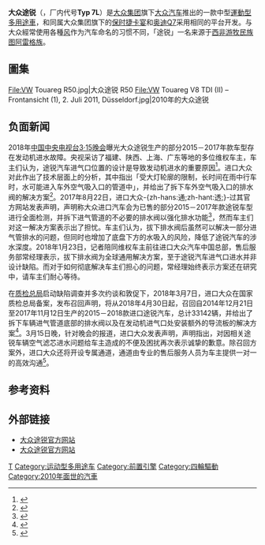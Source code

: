 {{NoteTA
|1=zh-tw:福斯;zh-cn:大众;
|2=zh-tw:Touareg;zh-cn:途锐;
|3=zh-tw:Cayenne;zh-cn:卡宴;
}}
{{Expand language|en|de|time=2020-12-08T14:19:59+00:00}}
{{Infobox Automobile
|image        = File:2018 Volkswagen Touareg V6 R-Line TDi Automatic 3.0 Front.jpg
|name         = 大众途锐<br/>{{lang|en|Volkswagen Touareg}}
|parent_company=[[大众集团|大众集团]]
|manufacturer = [[File:Volkswagen_logo_2019.svg|18px]] [[大众汽车|大众汽车]]
|production   = 2002年至今
|assembly     ={{SVK}}[[布拉提斯拉瓦|布拉提斯拉瓦]]
|class        = 中级SUV
|layout       = [[前置四驱|前置四驱]]
|platform     = [[大众集团7L平台|大众集团7L平台]]
|related      = [[保时捷卡宴|保时捷卡宴]]<br />[[奥迪Q7|奥迪Q7]]<br />[[雪鐵龍DS_6_WR|雪鐵龍DS 6 WR]]<br />[[标致3008|标致3008]]
}}

'''大众途锐'''（{{lang|en|'''Volkswagen Touareg'''}}，厂内代号'''Typ 7L'''）是[[大众集团|大众集团]]旗下[[大众汽车|大众汽车]]推出的一款中型[[運動型多用途車|運動型多用途車]]，和同属大众集团旗下的[[保时捷卡宴|保时捷卡宴]]和[[奥迪Q7|奥迪Q7]]采用相同的平台开发。与大众經常使用各種[[风|风]]作为汽车命名的习惯不同，「途锐」一名来源于[[西非|西非]][[游牧民族|游牧民族]][[图阿雷格族|图阿雷格族]]。

== 圖集 ==
<gallery>
File:VW Touareg R50.jpg|大众途锐 R50
File:VW Touareg V8 TDI (II) – Frontansicht (1), 2. Juli 2011, Düsseldorf.jpg|2010年的大众途锐
</gallery>

== 负面新闻 ==
2018年[[中国中央电视台3·15晚会|中国中央电视台3·15晚会]]曝光大众途锐生产的部分2015－2017年款车型存在发动机进水故障。央视采访了福建、陕西、上海、广东等地的多位维权车主，车主们认为，途锐汽车进气口位置的设计是导致发动机进水的重要原因<ref>{{Cite web|url=https://www.thepaper.cn/newsDetail_forward_2030329|title=央视315晚会曝光第一弹，大众途锐被曝光发动机进水问题|website=澎湃新闻|date=2018-03-15|accessdate=2018-05-08|deadurl=no|archiveurl=https://web.archive.org/web/20180321184801/https://www.thepaper.cn/newsDetail_forward_2030329|archivedate=2018-03-21}}</ref>。进口大众对此作出了技术层面上的分析，其中指出「受大灯轮廓的限制，长时间在雨中行车时，水可能进入车外空气吸入口的管道中」，并给出了拆下车外空气吸入口的排水阀的解决方案<ref>{{Cite news|url=http://epaper.ynet.com/html/2018-03/16/content_281674.htm|title=大众途锐怕淋雨 发动机频频熄火|publisher=北京青年报|date=2018-03-16|accessdate=2018-05-08|deadurl=no|archiveurl=https://web.archive.org/web/20180316010552/http://epaper.ynet.com/html/2018-03/16/content_281674.htm|archivedate=2018-03-16}}</ref>。2017年8月22日，进口大众-{zh-hans:通;zh-hant:透;}-过其官方网站发表声明，声明称大众进口汽车会为已售的部分2015－2017年款途锐车型进行全面检测，并拆下进气管道的不必要的排水阀以强化排水功能<ref>{{Cite web|url=http://vwimport.cn/Service_Notice/NoticeDetail?type=news&page=1&id=15159333703657824|title=针对途锐车主反映的车辆空气滤芯进水问题的声明|website=大众进口汽车|date=2017-08-22|accessdate=2018-05-08|deadurl=no|archiveurl=https://web.archive.org/web/20180508170054/http://vwimport.cn/Service_Notice/NoticeDetail?type=news&page=1&id=15159333703657824|archivedate=2018-05-08}}</ref>，然而车主们对这一解决方案表示出了担忧。车主们认为，拔下排水阀后虽然可以解决一部分进气管排水的问题，但同时也增加了底盘下方的水吸入的风险，降低了途锐汽车的涉水深度。2018年1月23日，记者陪同维权车主前往进口大众汽车中国总部，售后服务部常经理表示，拔下排水阀为全球通用解决方案，至于途锐汽车进气口进水并非设计缺陷。而对于如何彻底解决车主们担心的问题，常经理始终表示方案还在研究中，请车主们耐心等待。

在[[中华人民共和国国家质量监督检验检疫总局|质检总局]]启动缺陷调查并多次约谈和敦促下，2018年3月7日，进口大众在国家质检总局备案，发布召回声明，将从2018年4月30日起，召回自2014年12月21日至2017年11月12日生产的2015－2018款进口途锐汽车，总计33142辆，并给出了拆下车辆进气管道底部的排水阀以及在发动机进气口处安装额外的导流板的解决方案<ref>{{Cite web|url=http://vwimport.cn/Service_Recall/RecallDetail?type=news&page=1&id=1|title=大众汽车（中国）销售有限公司召回部分进口途锐汽车|website=大众进口汽车|date=2018-03-07|accessdate=2018-05-08|deadurl=no|archiveurl=https://web.archive.org/web/20180508170054/http://vwimport.cn/Service_Recall/RecallDetail?type=news&page=1&id=1|archivedate=2018-05-08}}</ref>。3月15日晚，针对晚会的报道，进口大众发表声明，声明指出，对因相关途锐车辆空气滤芯进水问题给车主造成的不便及困扰再次表示诚挚的歉意。除召回方案外，进口大众还将开设专属通道，通道由专业的售后服务人员为车主提供一对一的高效沟通<ref>{{Cite web|url=http://vwimport.cn/Service_Recall/RecallDetail?type=news&page=1&id=15200611828736028|title=针对中央电视台3.15晚会报道关于大众进口汽车途锐车辆问题的声明|website=大众进口汽车|date=2018-03-15|accessdate=2018-05-08|deadurl=no|archiveurl=https://web.archive.org/web/20180508170100/http://vwimport.cn/Service_Recall/RecallDetail?type=news&page=1&id=15200611828736028|archivedate=2018-05-08}}</ref>。

== 参考资料 ==
{{reflist}}

== 外部链接 ==
* [http://www.vw.com/en/models/touareg/features.html 大众途锐官方网站] {{Wayback|url=http://www.vw.com/en/models/touareg/features.html |date=20200926005253 }}{{en}}
* [https://web.archive.org/web/20120104234125/http://www.vw.com.cn/zh/models/new_touareg.html 大众途锐官方网站]{{zh-cn}}

{{大众汽车列表}}

[[Category:大眾車款|T]]
[[Category:运动型多用途车|Category:运动型多用途车]]
[[Category:前置引擎|Category:前置引擎]]
[[Category:四輪驅動|Category:四輪驅動]]
[[Category:2010年面世的汽車|Category:2010年面世的汽車]]